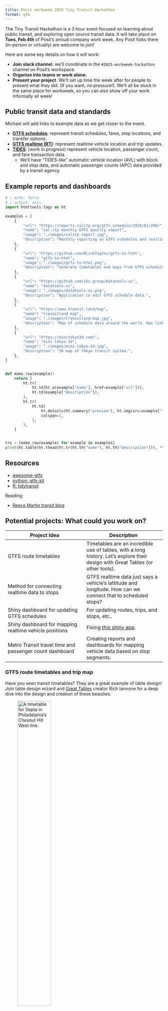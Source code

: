 ```yaml
---
title: Posit workweek 2025 Tiny Transit Hackathon
format: gfm
---
```


The Tiny Transit Hackathon is a 3 hour event focused on learning about public transit,
and exploring open source transit data. It will take place on **Tues, Feb 4th** of Posit's
annual company work week. Any Posit folks there (in-person or virtually) are welcome to join!

Here are some key details on how it will work:

* **Join slack channel**. we'll coordinate in the `#2025-workweek-hackathon` channel on Posit's workspace.
* **Organize into teams or work alone.**
* **Present your project**. We'll set up time the week after for people to present what they did. (If you want, no pressure!). We'll all be stuck in the same place for workweek, so you can also show off your work informally all week!

## Public transit data and standards

:::{.callout-important}
Michael will add links to example data as we get closer to the event.
:::

* [**GTFS schedules**](https://gtfs.org/documentation/schedule/reference/): represent transit schedules, fares, stop locations, and transfer options.
* [**GTFS realtime (RT)**](https://gtfs.org/documentation/realtime/reference/): represent realtime vehicle location and trip updates.
* [**TIDES**](https://github.com/TIDES-transit/TIDES): (work in progress) represent vehicle location, passenger count, and fare transaction data.
  - We'll have "TIDES-like" automatic vehicle location (AVL) with block and stop data, and automatic passenger counts (APC) data provided by a transit agency.

## Example reports and dashboards

```python
# | echo: false
# | output: asis
import htmltools.tags as ht

examples = [
    {
        "url": "https://reports.calitp.org/gtfs_schedule/2024/01/208/",
        "name": "cal-itp monthly GTFS quailty report",
        "image": "./images/calitp-report.jpg",
        "description": "Monthly reporting on GTFS schedules and realtime data in California.",
    },
    {
        "url": "https://github.com/BlinkTagInc/gtfs-to-html",
        "name": "gtfs-to-html",
        "image": "./images/gtfs-to-html.png",
        "description": "Generate timetables and maps from GTFS schedules.",
    },
    {
        "url": "https://github.com/ibi-group/datatools-ui",
        "name": "datatools-ui",
        "image": "./images/datatools-ui.png",
        "description": "Application to edit GTFS schedule data.",
    },
    {
        "url": "https://www.transit.land/map",
        "name": "transitland map",
        "image": "./images/transitland-map.jpg",
        "description": "Map of schedule data around the world. Has links to schedule feeds.",
    },
    {
        "url": "https://minitokyo3d.com/",
        "name": "mini tokyo 3d",
        "image": "./images/mini-tokyo-3d.jpg",
        "description": "3D map of Tokyo transit system.",
    },
]


def make_row(example):
    return [
        ht.tr(
            ht.td(ht.a(example["name"], href=example["url"])),
            ht.td(example["description"]),
        ),
        ht.tr(
            ht.td(
                ht.details(ht.summary("preview"), ht.img(src=example["image"])),
                colspan=2,
            ),
        ),
    ]


trs = [make_row(example) for example in examples]
print(ht.table(ht.thead(ht.tr(ht.th("name"), ht.th("description"))), *trs))
```

## Resources

* [awesome-gtfs](https://github.com/andredarcie/awesome-gtfs)
* [python: gtfs-kit](https://github.com/mrcagney/gtfs_kit)
* [R: tidytransit](https://github.com/r-transit/tidytransit)

Reading:

* [Reece Martin transit blog](https://reecemartin.ca/table-of-contents/)


## Potential projects: What could you work on?

| Project Idea | Description |
| --- | --- |
| GTFS route timetables | Timetables are an incredible use of tables, with a long history. Let's explore their design with Great Tables (or other tools). |
| Method for connecting realtime data to stops | GTFS realtime data just says a vehicle's lattitude and longitude. How can we connect that to scheduled stops? |
| Shiny dashboard for updating GTFS schedules | For updating routes, trips, and stops, etc.. |
| Shiny dashboard for mapping realtime vehicle positions | Fixing [this shiny app](https://shiny.posit.co/r/gallery/interactive-visualizations/bus-dashboard/). |
| Metro Transit travel time and passenger count dashboard | Creating reports and dashboards for mapping vehicle data based on stop segments. |

### GTFS route timetables and trip map

Have you seen transit timetables? They are a great example of table design! Join table design wizard and [Great Tables](https://github.com/posit-dev/great-tables) creator Rich Iannone for a deep dive into the design and creation of these beauties:

![A timetable for Septa in Philadelphia's Chesnut Hill West line.](./images/peak-timetable.png){width=50%}

It would be neat to recreate tables like above in Great Tables. For bonus we could create a map of the route and stops (similar to gtfs-to-html).

### Shiny dashboard for updating GTFS schedules

Working on an application to update GTFS schedules is a good way to get a feel for its underlying data model of transit networks. It would be neat to see what a Shiny app, similar to [datatools-ui](https://github.com/ibi-group/datatools-ui) might look like.

### Shiny dashboard for mapping realtime vehicle positions

Uh-oh. Our [bus dashboard](https://shiny.posit.co/r/gallery/interactive-visualizations/bus-dashboard/) showing realtime vehicle positions of some buses in Metro Transit is broken. Can you fix it?!

Here's another example of a bus dashboard:

* https://forum.posit.co/t/dude-wheres-my-bus-2020-shiny-contest-submission/56634

### Methods for connecting realtime data to stops

:::{.callout-important}
Preparing this is a work in progress.
:::

Tiffany Ku at Caltrans is working on connecting realtime vehicle data to stops. There is a demo repo here:

* https://github.com/tiffanychu90/gtfs-rt-demo

Key pieces you could work on are detailed in this issue:

* https://github.com/machow/transit-data-analyses/issues/1

### Metro Transit travel time and passenger count dashboard

:::{.callout-important}
Preparing this is a work in progress. 
:::


We'll have vehicle location and passenger count data at the hackathon. Some potential questions folks could answer are:

* Vehicle load mapped by stop-segment
* Passenger arrival rates for each stop or route-stop (through-out the day, by service type), lots of way to aggregate or slice and dice.
* Probability of stopping for passenger activity by stop
* Dwell-time modeling (based on boardings and alightings)
* Boarding and alighting relative to station area population and job density
